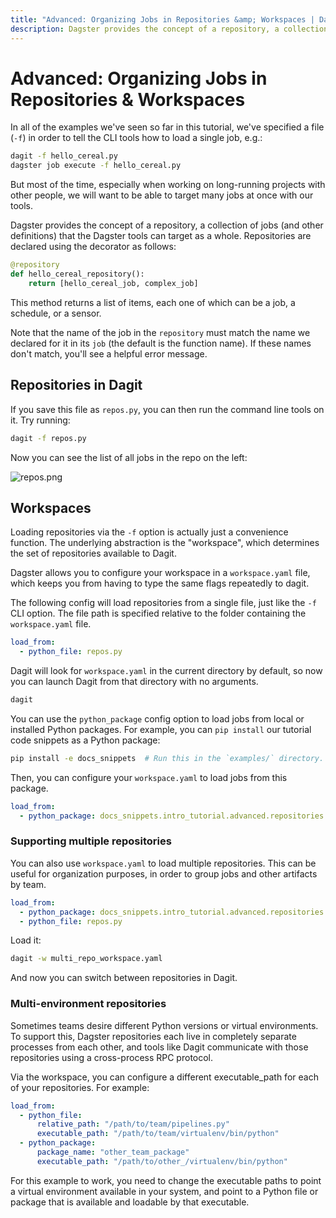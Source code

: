 ```yaml
---
title: "Advanced: Organizing Jobs in Repositories &amp; Workspaces | Dagster"
description: Dagster provides the concept of a repository, a collection of jobs (and other definitions) that the Dagster tools can target as a whole.
---
```


# Advanced: Organizing Jobs in Repositories & Workspaces

<CodeReferenceLink filePath="examples/docs_snippets/docs_snippets/intro_tutorial/advanced/repositories/" />

In all of the examples we've seen so far in this tutorial, we've specified a file (`-f`) in order to tell the CLI tools how to load a single job, e.g.:

```bash
dagit -f hello_cereal.py
dagster job execute -f hello_cereal.py
```

But most of the time, especially when working on long-running projects with other people, we will want to be able to target many jobs at once with our tools.

Dagster provides the concept of a repository, a collection of jobs (and other definitions) that the Dagster tools can target as a whole. Repositories are declared using the <PyObject
module="dagster" object="repository" /> decorator as follows:

```python file=/intro_tutorial/advanced/repositories/repos.py startafter=start_repos_marker_0 endbefore=end_repos_marker_0
@repository
def hello_cereal_repository():
    return [hello_cereal_job, complex_job]
```

This method returns a list of items, each one of which can be a job, a schedule, or a sensor.

Note that the name of the job in the `repository` must match the name we declared for it in its `job` (the default is the function name). If these names don't match, you'll see a helpful error message.

## Repositories in Dagit

If you save this file as `repos.py`, you can then run the command line tools on it. Try running:

```bash
dagit -f repos.py
```

Now you can see the list of all jobs in the repo on the left:

<Image
alt="repos.png"
src="/images/tutorial/repos.png"
width={3808}
height={2414}
/>

## Workspaces

Loading repositories via the `-f` option is actually just a convenience function. The underlying abstraction is the "workspace", which determines the set of repositories available to Dagit.

Dagster allows you to configure your workspace in a `workspace.yaml` file, which keeps you from having to type the same flags repeatedly to dagit.

The following config will load repositories from a single file, just like the `-f` CLI option. The file path is specified relative to the folder containing the `workspace.yaml` file.

```YAML caption=workspace.yaml
load_from:
  - python_file: repos.py
```

Dagit will look for `workspace.yaml` in the current directory by default, so now you can launch Dagit from that directory with no arguments.

```bash
dagit
```

You can use the `python_package` config option to load jobs from local or installed Python packages. For example, you can `pip install` our tutorial code snippets as a Python package:

```bash
pip install -e docs_snippets  # Run this in the `examples/` directory.
```

Then, you can configure your `workspace.yaml` to load jobs from this package.

```yaml file=/intro_tutorial/advanced/repositories/workspace.yaml
load_from:
  - python_package: docs_snippets.intro_tutorial.advanced.repositories.repos
```

### Supporting multiple repositories

You can also use `workspace.yaml` to load multiple repositories. This can be useful for organization purposes, in order to group jobs and other artifacts by team.

```yaml file=/intro_tutorial/advanced/repositories/multi_repo_workspace.yaml
load_from:
  - python_package: docs_snippets.intro_tutorial.advanced.repositories.repos
  - python_file: repos.py
```

Load it:

```bash
dagit -w multi_repo_workspace.yaml
```

And now you can switch between repositories in Dagit.

### Multi-environment repositories

Sometimes teams desire different Python versions or virtual environments. To support this, Dagster repositories each live in completely separate processes from each other, and tools like Dagit communicate with those repositories using a cross-process RPC protocol.

Via the workspace, you can configure a different executable_path for each of your repositories. For example:

```yaml file=/intro_tutorial/advanced/repositories/multi_python_env_workspace_example.yaml
load_from:
  - python_file:
      relative_path: "/path/to/team/pipelines.py"
      executable_path: "/path/to/team/virtualenv/bin/python"
  - python_package:
      package_name: "other_team_package"
      executable_path: "/path/to/other_/virtualenv/bin/python"
```

For this example to work, you need to change the executable paths to point a virtual environment available in your system, and point to a Python file or package that is available and loadable by that executable.

<br />

<br />
